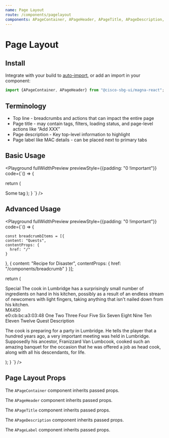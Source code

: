 ```yaml
---
name: Page Layout
route: /components/pagelayout
components: APageContainer, APageHeader, APageTitle, APageDescription, APageLabel
---
```


# Page Layout

## Install

Integrate with your build to [auto-import](/#integrating), or add an import in your component:

```js
import {APageContainer, APageHeader} from "@cisco-sbg-ui/magna-react";
```

## Terminology

- Top line - breadcrumbs and actions that can impact the entire page
- Page title - may contain tags, filters, loading status, and page-level actions like “Add XXX”
- Page description - Key top-level information to highlight
- Page label like MAC details - can be placed next to primary tabs

## Basic Usage

<Playground
  fullWidthPreview
  previewStyle={{padding: "0 !important"}}
  code={`() => {

return (

<APageContainer>
  <APageHeader>
    <APageTitle title="Page Title">
      <ATag>Some tag</ATag>
    </APageTitle>
  </APageHeader>
</APageContainer>
); } `} />

## Advanced Usage

<Playground
  fullWidthPreview
  previewStyle={{padding: "0 !important"}}
  code={`() => {

    const breadcrumbItems = [{
    content: "Quests",
    contentProps: {
      href: "/"
    }

}, {
content: "Recipe for Disaster",
contentProps: {
href: "/components/breadcrumb"
}
}];

return (

<APageContainer>
  <APageHeader hasTopLine>
    <ABreadcrumb items={breadcrumbItems} />
    <APageTitle title="Recipe for Disaster">
      <ATag>Special</ATag>
    </APageTitle>
    <APageDescription>
      The cook in Lumbridge has a surprisingly small number of ingredients on
      hand in his kitchen, possibly as a result of an endless stream of
      newcomers with light fingers, taking anything that isn't nailed down from
      his kitchen.
    </APageDescription>
    <APageLabel>
      <div style={{fontWeight: 600, marginRight: "5px"}}>MX450</div>
      <ANetworkValue>e0:cb:bc:a3:03:48</ANetworkValue>
    </APageLabel>
    <ATabGroup scrolling>
      <ATab>One</ATab>
      <ATab>Two</ATab>
      <ATab selected>Three</ATab>
      <ATab>Four</ATab>
      <ATab>Five</ATab>
      <ATab>Six</ATab>
      <ATab>Seven</ATab>
      <ATab>Eight</ATab>
      <ATab>Nine</ATab>
      <ATab>Ten</ATab>
      <ATab>Eleven</ATab>
      <ATab>Twelve</ATab>
    </ATabGroup>
  </APageHeader>
  <ACardContainer>
    <ACardHeader>
      <ACardTitle>Quest Description</ACardTitle>
    </ACardHeader>
    <ACardContent>
      <p>
        The cook is preparing for a party in Lumbridge. He tells the player that
        a hundred years ago, a very important meeting was held in Lumbridge.
        Supposedly his ancestor, Franizzard Van Lumbcook, cooked such an amazing
        banquet for the occasion that he was offered a job as head cook, along
        with all his descendants, for life.
      </p>
    </ACardContent>
  </ACardContainer>
</APageContainer>
); } `} />

## Page Layout Props

The `APageContainer` component inherits passed props.

<Props of="APageContainer" />

The `APageHeader` component inherits passed props.

<Props of="APageHeader" />

The `APageTitle` component inherits passed props.

<Props of="APageTitle" />

The `APageDescription` component inherits passed props.

<Props of="APageDescription" />

The `APageLabel` component inherits passed props.

<Props of="APageLabel" />
